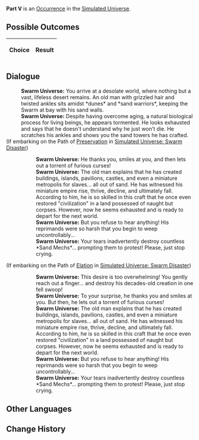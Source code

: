 {{Simulated Universe Event Infobox
|title         = Part V
|image         = 2.png
|type          =
|domains_su    = 
|domains_ext   = 
|domains_swarm = 
|domains_gng   = 
|requirements  =
|prev          = 
|next          = 
|indexRewards  =
|characters    = 
}}
'''Part V''' is an [[Simulated Universe/Occurrence|Occurrence]] in the [[Simulated Universe]].

==Possible Outcomes==
{| class="article-table"
!Choice
!Result

|}

<!--
==Gameplay Notes==

-->
==Dialogue==
{{Dialogue Start}}
:'''Swarm Universe:''' You arrive at a desolate world, where nothing but a vast, lifeless desert remains. An old man with grizzled hair and twisted ankles sits amidst *dunes* and *sand warriors*, keeping the Swarm at bay with his sand walls.
:'''Swarm Universe:''' Despite having overcome aging, a natural biological process for living beings, he appears tormented. He looks exhausted and says that he doesn't understand why he just won't die. He scratches his ankles and shows you the sand towers he has crafted.
;(If embarking on the Path of [[Simulated Universe/Paths#Preservation|Preservation]] in [[Simulated Universe: Swarm Disaster]])
:{{SU Special Dialogue|Preservation|Sincere praise.|Nicely built!}}
::'''Swarm Universe:''' He thanks you, smiles at you, and then lets out a torrent of furious curses!
::'''Swarm Universe:''' The old man explains that he has created buildings, islands, pavilions, castles, and even a miniature metropolis for slaves... all out of sand. He has witnessed his miniature empire rise, thrive, decline, and ultimately fall. According to him, he is so skilled in this craft that he once even restored "civilization" in a land possessed of naught but corpses. However, now he seems exhausted and is ready to depart for the next world.
::'''Swarm Universe:''' But you refuse to hear anything! His reprimands were so harsh that you begin to weep uncontrollably...
::'''Swarm Universe:''' Your tears inadvertently destroy countless *Sand Mechs*... prompting them to protest! Please, just stop crying.
;(If embarking on the Path of [[Simulated Universe/Paths#Elation|Elation]] in [[Simulated Universe: Swarm Disaster]])
:{{SU Special Dialogue|Elation|Extend an index finger...|Hahah! And knock down the sand dune he spent ten natural years building!}}
::'''Swarm Universe:''' This desire is too overwhelming! You gently reach out a finger... and destroy his decades-old creation in one fell swoop!
::'''Swarm Universe:''' To your surprise, he thanks you and smiles at you. But then, he lets out a torrent of furious curses!
::'''Swarm Universe:''' The old man explains that he has created buildings, islands, pavilions, castles, and even a miniature metropolis for slaves... all out of sand. He has witnessed his miniature empire rise, thrive, decline, and ultimately fall. According to him, he is so skilled in this craft that he once even restored "civilization" in a land possessed of naught but corpses. However, now he seems exhausted and is ready to depart for the next world.
::'''Swarm Universe:''' But you refuse to hear anything! His reprimands were so harsh that you begin to weep uncontrollably...
::'''Swarm Universe:''' Your tears inadvertently destroy countless *Sand Mechs*... prompting them to protest! Please, just stop crying.
{{Dialogue End}}

==Other Languages==
{{Other Languages
|en   = Part V
|zhs  = 其五
|zht  = 其五
|ja   = その5
|ko   = V
|es   = Parte V
|fr   = Partie V
|ru   = V
|th   = ตอน 5
|vi   = Phần 5
|de   = Teil 5
|id   = Bagian V
|pt   = Parte V
}}

==Change History==
{{Change History|<!--unknown-->}}
